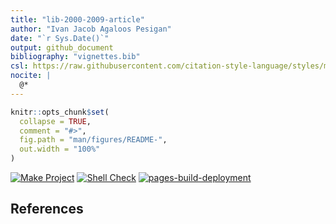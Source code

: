 ```yaml
---
title: "lib-2000-2009-article"
author: "Ivan Jacob Agaloos Pesigan"
date: "`r Sys.Date()`"
output: github_document
bibliography: "vignettes.bib"
csl: https://raw.githubusercontent.com/citation-style-language/styles/master/apa.csl
nocite: |
  @*
---
```


<!-- README.md is generated from .setup/readme/README.Rmd. Please edit that file -->

```r
knitr::opts_chunk$set(
  collapse = TRUE,
  comment = "#>",
  fig.path = "man/figures/README-",
  out.width = "100%"
)
```

<!-- badges: start -->
[![Make Project](https://github.com/ijapesigan/lib-2000-2009-article/actions/workflows/make.yml/badge.svg)](https://github.com/ijapesigan/lib-2000-2009-article/actions/workflows/make.yml)
[![Shell Check](https://github.com/ijapesigan/lib-2000-2009-article/actions/workflows/shellcheck.yml/badge.svg)](https://github.com/ijapesigan/lib-2000-2009-article/actions/workflows/shellcheck.yml)
[![pages-build-deployment](https://github.com/ijapesigan/lib-2000-2009-article/actions/workflows/pages/pages-build-deployment/badge.svg)](https://github.com/ijapesigan/lib-2000-2009-article/actions/workflows/pages/pages-build-deployment)
<!-- badges: end -->

## References
